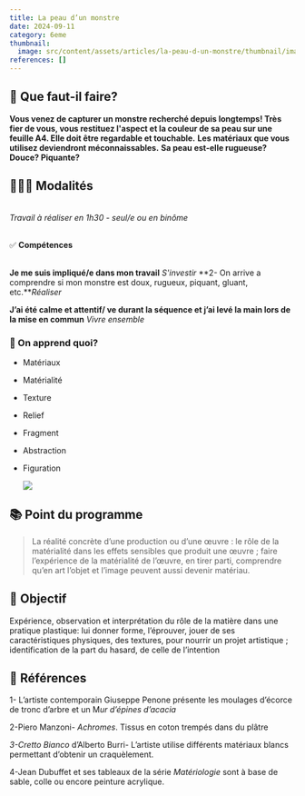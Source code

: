 ```yaml
---
title: La peau d’un monstre
date: 2024-09-11
category: 6eme
thumbnail:
  image: src/content/assets/articles/la-peau-d-un-monstre/thumbnail/image.webp
references: []
---
```

## 🤔 Que faut-il faire?

**Vous venez de capturer un monstre recherché depuis longtemps! Très fier de vous, vous restituez l'aspect et la couleur de sa peau sur une feuille A4. Elle doit être regardable et touchable.** **Les matériaux que vous utilisez deviendront méconnaissables.** **Sa peau est-elle rugueuse? Douce? Piquante?**

## 👩🏼‍🏫 Modalités

\
*Travail à réaliser en 1h30 - seul/e ou en binôme*

\
✅ **Compétences**

\
**Je me suis impliqué/e dans mon travail** *S'investir* **2- On arrive a comprendre si mon monstre est doux, rugueux, piquant, gluant, etc.***Réaliser*&#x20;

**J’ai été calme et attentif/ ve durant la séquence et j’ai levé la main lors de la mise en commun** *Vivre ensemble*

### **🧐 On apprend quoi?**

* Matériaux
* Matérialité
* Texture
* Relief
* Fragment
* Abstraction
* Figuration

  ![](src/content/assets/articles/la-peau-d-un-monstre/image.png)

## 📚 **Point du programme**

> La réalité concrète d’une production ou d’une œuvre : le rôle de la matérialité dans les effets sensibles que produit une œuvre ; faire l’expérience de la matérialité de l’œuvre, en tirer parti, comprendre qu’en art l’objet et l’image peuvent aussi devenir matériau.

## 🏁 Objectif

Expérience, observation et interprétation du rôle de la matière dans une pratique plastique: lui donner forme, l’éprouver, jouer de ses caractéristiques physiques, des textures, pour nourrir un projet artistique ; identification de la part du hasard, de celle de l’intention

## 👀 Références

1- L’artiste contemporain Giuseppe Penone présente les moulages d’écorce de tronc d’arbre et un M*ur d’épines d’acacia*

2-Piero Manzoni- *Achromes*. Tissus en coton trempés dans du plâtre

*3-Cretto Bianco* d’Alberto Burri- L’artiste utilise différents matériaux blancs permettant d’obtenir un craquèlement.

4-Jean Dubuffet et ses tableaux de la série *Matériologie* sont à base de sable, colle ou encore peinture acrylique.
